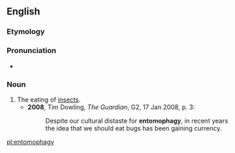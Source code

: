 ==English==

===Etymology===
{{confix|entomo|phagy|lang=en}}

===Pronunciation===
* {{a|UK}} {{IPA|/ɛntəˈmɒfəɡi/|lang=en}}

===Noun===
{{en-noun|-}}

# The eating of [[insects]].
#* '''2008''', Tim Dowling, ''The Guardian'', G2, 17 Jan 2008, p. 3:
#*: Despite our cultural distaste for '''entomophagy''', in recent years the idea that we should eat bugs has been gaining currency.


[[pl:entomophagy]]